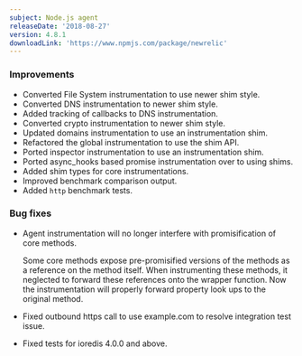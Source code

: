 ```yaml
---
subject: Node.js agent
releaseDate: '2018-08-27'
version: 4.8.1
downloadLink: 'https://www.npmjs.com/package/newrelic'
---
```


### Improvements

* Converted File System instrumentation to use newer shim style.
* Converted DNS instrumentation to newer shim style.
* Added tracking of callbacks to DNS instrumentation.
* Converted crypto instrumentation to newer shim style.
* Updated domains instrumentation to use an instrumentation shim.
* Refactored the global instrumentation to use the shim API.
* Ported inspector instrumentation to use an instrumentation shim.
* Ported async_hooks based promise instrumentation over to using shims.
* Added shim types for core instrumentations.
* Improved benchmark comparison output.
* Added `http` benchmark tests.

### Bug fixes

* Agent instrumentation will no longer interfere with promisification of core methods.

  Some core methods expose pre-promisified versions of the methods as a reference on the method itself. When instrumenting these methods, it neglected to forward these references onto the wrapper function. Now the instrumentation will properly forward property look ups to the original method.
* Fixed outbound https call to use example.com to resolve integration test issue.
* Fixed tests for ioredis 4.0.0 and above.
